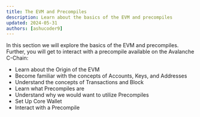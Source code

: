 ```yaml
---
title: The EVM and Precompiles
description: Learn about the basics of the EVM and precompiles
updated: 2024-05-31
authors: [ashucoder9]
---
```


In this section we will explore the basics of the EVM and precompiles. Further, you will get to interact with a precompile available on the Avalanche C-Chain:

- Learn about the Origin of the EVM
- Become familiar with the concepts of Accounts, Keys, and Addresses
- Understand the concepts of Transactions and Block
- Learn what Precompiles are
- Understand why we would want to utilize Precompiles
- Set Up Core Wallet
- Interact with a Precompile